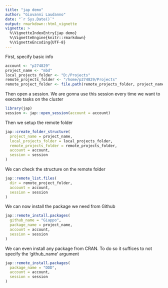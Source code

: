 ```yaml
---
title: "jap demo"
author: "Giovanni Laudanno"
date: "`r Sys.Date()`"
output: rmarkdown::html_vignette
vignette: >
  %\VignetteIndexEntry{jap demo}
  %\VignetteEngine{knitr::rmarkdown}
  %\VignetteEncoding{UTF-8}
---
```


First, specify basic info

```r
account <- "p274829"
project_name <- "mbd"
local_projects_folder <- "D:/Projects"
remote_projects_folder <- "/home/p274829/Projects"
remote_project_folder <- file.path(remote_projects_folder, project_name)
```

Then open a session. We are gonna use this session every time we want to
execute tasks on the cluster

```r
library(jap)
session <- jap::open_session(account = account)
```

Then we setup the remote folder

```r
jap::create_folder_structure(
  project_name = project_name,
  local_projects_folder = local_projects_folder,
  remote_projects_folder = remote_projects_folder,
  account = account,
  session = session
)
```

We can check the structure on the remote folder

```r
jap::remote_list.files(
  dir = remote_project_folder,
  account = account,
  session = session
)
```

We can now install the package we need from Github

```r
jap::remote_install.packages(
  github_name = "Giappo",
  package_name = project_name,
  account = account,
  session = session
)
```

We can even install any package from CRAN. To do so it suffices to not specify
the 'github_name' argument

```r
jap::remote_install.packages(
  package_name = "DDD",
  account = account,
  session = session
)
```
